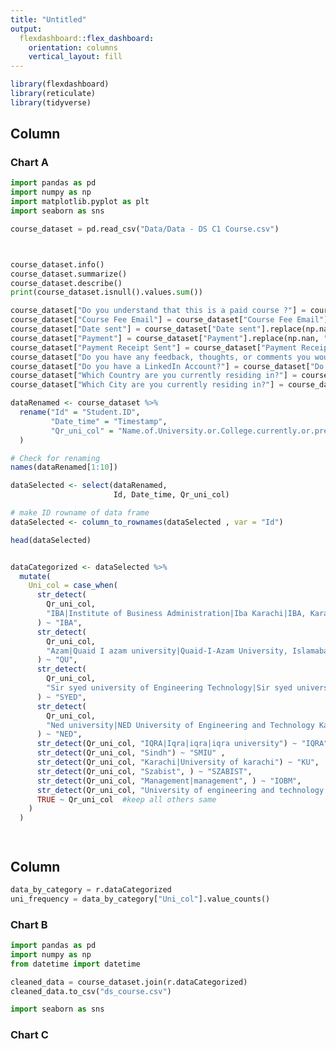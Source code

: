 ```yaml
---
title: "Untitled"
output: 
  flexdashboard::flex_dashboard:
    orientation: columns
    vertical_layout: fill
---
```


```r
library(flexdashboard)
library(reticulate)
library(tidyverse)
```

Column {data-width=650}
-----------------------------------------------------------------------

### Chart A

```python
import pandas as pd
import numpy as np
import matplotlib.pyplot as plt
import seaborn as sns

course_dataset = pd.read_csv("Data/Data - DS C1 Course.csv")



course_dataset.info()
course_dataset.summarize()
course_dataset.describe()
print(course_dataset.isnull().values.sum())

```
```python
course_dataset["Do you understand that this is a paid course ?"] = course_dataset["Do you understand that this is a paid course ?"].replace(np.nan, "none" )
course_dataset["Course Fee Email"] = course_dataset["Course Fee Email"].replace(np.nan, "Not Sent")
course_dataset["Date sent"] = course_dataset["Date sent"].replace(np.nan, "-")
course_dataset["Payment"] = course_dataset["Payment"].replace(np.nan, "Not paid")
course_dataset["Payment Receipt Sent"] = course_dataset["Payment Receipt Sent"].replace(np.nan, "not yet")
course_dataset["Do you have any feedback, thoughts, or comments you would like to share?"] = course_dataset["Do you have any feedback, thoughts, or comments you would like to share?"].replace(np.nan, "None")
course_dataset["Do you have a LinkedIn Account?"] = course_dataset["Do you have a LinkedIn Account?"].replace(np.nan, "not stated")
course_dataset["Which Country are you currently residing in?"] = course_dataset["Which Country are you currently residing in?"].replace(np.nan, "not stated")  
course_dataset["Which City are you currently residing in?"] = course_dataset["Which City are you currently residing in?"].replace(np.nan, "not stated")
```


```r

dataRenamed <- course_dataset %>%
  rename("Id" = "Student.ID",
         "Date_time" = "Timestamp",
         "Qr_uni_col" = "Name.of.University.or.College.currently.or.previously.attended."
  )

# Check for renaming
names(dataRenamed[1:10])

dataSelected <- select(dataRenamed,
                       Id, Date_time, Qr_uni_col)

# make ID rowname of data frame
dataSelected <- column_to_rownames(dataSelected , var = "Id")

head(dataSelected)


dataCategorized <- dataSelected %>%
  mutate(
    Uni_col = case_when(
      str_detect(
        Qr_uni_col,
        "IBA|Institute of Business Administration|Iba Karachi|IBA, Karachi|Iba Karachi|institute of business administration|Institute of business administration|INSTITUTE OF BUSINESS ADMINISTRATION KARACHI|Institute Of Business Administration|Institute Of Business Administration, Karachi|Institute of Business Adminstration|Institute of business administration karachi|INSTITUTE OF BUISNESS ADMINISTRATION KARACHI"
      ) ~ "IBA",
      str_detect(
        Qr_uni_col,
        "Azam|Quaid I azam university|Quaid-I-Azam University, Islamabad|Quaid e Azam University|Quaid e Azam university       Islamabad|Quaid-e-Azam University Islamabad|Quaid-i-Azam University Islamabad|Quaid e Azzam university Islamabad"
      ) ~ "QU",
      str_detect(
        Qr_uni_col,
        "Sir syed university of Engineering Technology|Sir syed university of engineering and technology|Sir Syed University|Sir Syed University Of Engineering And Technology|Sir Syed University Of Engineering & Technology|Sir syed University of engineering and technology|Sirsyed university of engineering and technology|Sir Syed University of Engineering and Technology|Sir Syed university of engineering and technology|Sur Syed University of Engineering and Technology|Sir Syed University Engineering Technology"
      ) ~ "SYED",
      str_detect(
        Qr_uni_col,
        "Ned university|NED University of Engineering and Technology Karachi|NED|Ned University"
      ) ~ "NED",
      str_detect(Qr_uni_col, "IQRA|Iqra|iqra|iqra university") ~ "IQRA",
      str_detect(Qr_uni_col, "Sindh") ~ "SMIU" ,
      str_detect(Qr_uni_col, "Karachi|University of karachi") ~ "KU",
      str_detect(Qr_uni_col, "Szabist", ) ~ "SZABIST",
      str_detect(Qr_uni_col, "Management|management", ) ~ "IOBM",
      str_detect(Qr_uni_col, "University of engineering and technology Peshawar") ~ "UET",
      TRUE ~ Qr_uni_col  #keep all others same
    )
  )




```


Column {data-width=350}
-----------------------------------------------------------------------
```python

data_by_category = r.dataCategorized
uni_frequency = data_by_category["Uni_col"].value_counts()


```

### Chart B

```python
import pandas as pd
import numpy as np
from datetime import datetime

cleaned_data = course_dataset.join(r.dataCategorized)
cleaned_data.to_csv("ds_course.csv")
```


```python
import seaborn as sns

```


### Chart C

```r

```

